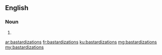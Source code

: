 ==English==

===Noun===
{{head|en|plural}}

# {{plural of|bastardization|lang=en|nocat=1}}

[[ar:bastardizations]]
[[fr:bastardizations]]
[[ku:bastardizations]]
[[mg:bastardizations]]
[[my:bastardizations]]